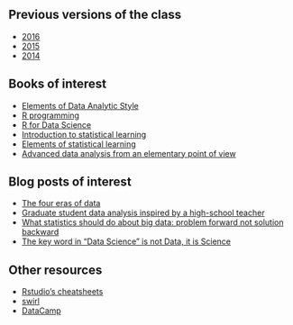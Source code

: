 ## Previous versions of the class

* [2016](http://jtleek.com/advdatasci16/)
* [2015](http://jtleek.com/advdatasci15/)
* [2014](https://github.com/jtleek/jhsph753and4)

## Books of interest

* [Elements of Data Analytic Style](https://leanpub.com/datastyle)
* [R programming](https://leanpub.com/rprogramming)
* [R for Data Science](http://r4ds.had.co.nz)
* [Introduction to statistical learning](http://www-bcf.usc.edu/~gareth/ISL/)
* [Elements of statistical learning](https://web.stanford.edu/~hastie/ElemStatLearn/)
* [Advanced data analysis from an elementary point of view](http://www.stat.cmu.edu/~cshalizi/ADAfaEPoV/)


## Blog posts of interest

* [The four eras of data](https://simplystatistics.org/2016/12/16/the-four-eras-of-data/)
* [Graduate student data analysis inspired by a high-school teacher](https://simplystatistics.org/2011/10/22/graduate-student-data-analysis-inspired-by-a/)
* [What statistics should do about big data: problem forward not solution backward](https://simplystatistics.org/2013/05/29/what-statistics-should-do-about-big-data-problem-forward-not-solution-backward/)
* [The key word in "Data Science" is not Data, it is Science](https://simplystatistics.org/2013/12/12/the-key-word-in-data-science-is-not-data-it-is-science/)


## Other resources

* [Rstudio's cheatsheets](http://www.rstudio.com/resources/cheatsheets/)
* [swirl](http://swirlstats.com/)
* [DataCamp](https://www.datacamp.com/)